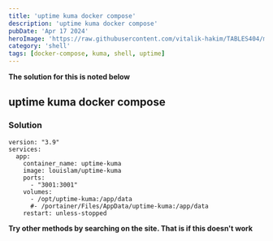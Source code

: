---
title: 'uptime kuma docker compose'
description: 'uptime kuma docker compose'
pubDate: 'Apr 17 2024'
heroImage: 'https://raw.githubusercontent.com/vitalik-hakim/TABLES404/main/error_b/SHELL.jpg'
category: 'shell'
tags: [docker-compose, kuma, shell, uptime]
---

**The solution for this is noted below**

## uptime kuma docker compose

### Solution

```shell
version: "3.9"
services:
  app:
    container_name: uptime-kuma
    image: louislam/uptime-kuma
    ports:
      - "3001:3001"
    volumes:
      - /opt/uptime-kuma:/app/data
      #- /portainer/Files/AppData/uptime-kuma:/app/data
    restart: unless-stopped
```
**Try other methods by searching on the site. That is if this doesn't work**
